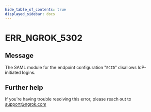 ```yaml
---
hide_table_of_contents: true
displayed_sidebar: docs
---
```



# ERR_NGROK_5302

## Message

The SAML module for the endpoint configuration "`ECID`" disallows IdP-initiated logins.

<ErrorDetails error="err_ngrok_5302" />

## Further help

If you're having trouble resolving this error, please reach out to [support@ngrok.com](mailto:support@ngrok.com?subject=Help%20with%20ERR_NGROK_5302)
